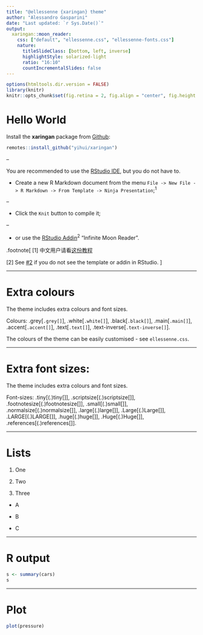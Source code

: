 ```yaml
---
title: "@ellessenne {xaringan} theme"
author: "Alessandro Gasparini"
date: "Last updated: `r Sys.Date()`"
output:
  xaringan::moon_reader:
    css: ["default", "ellessenne.css", "ellessenne-fonts.css"]
    nature:
      titleSlideClass: [bottom, left, inverse]
      highlightStyle: solarized-light
      ratio: "16:10"
      countIncrementalSlides: false
---
```


```r
options(htmltools.dir.version = FALSE)
library(knitr)
knitr::opts_chunk$set(fig.retina = 2, fig.align = "center", fig.height = 4, fig.width = 6)
```

# Hello World

Install the **xaringan** package from [Github](https://github.com/yihui/xaringan):

```r
remotes::install_github("yihui/xaringan")
```

--

You are recommended to use the [RStudio IDE](https://www.rstudio.com/products/rstudio/), but you do not have to.

- Create a new R Markdown document from the menu `File -> New File -> R Markdown -> From Template -> Ninja Presentation`;<sup>1</sup>

--

- Click the `Knit` button to compile it;

--

- or use the [RStudio Addin](https://rstudio.github.io/rstudioaddins/)<sup>2</sup> "Infinite Moon Reader".

.footnote[
[1] 中文用户请看[这份教程](https://slides.yihui.org/xaringan/zh-CN.html)

[2] See [#2](https://github.com/yihui/xaringan/issues/2) if you do not see the template or addin in RStudio.
]

---

# Extra colours

The theme includes extra colours and font sizes.

Colours: .grey[`.grey[]`], .white[`.white[]`], .black[`.black[]`], .main[`.main[]`], .accent[`.accent[]`], .text[`.text[]`], .text-inverse[`.text-inverse[]`].

The colours of the theme can be easily customised - see `ellessenne.css`.

---

# Extra font sizes:

The theme includes extra colours and font sizes.

Font-sizes: .tiny[(.)tiny[]], .scriptsize[(.)scriptsize[]], .footnotesize[(.)footnotesize[]], .small[(.)small[]], .normalsize[(.)normalsize[]], .large[(.)large[]], .Large[(.)Large[]], .LARGE[(.)LARGE[]], .huge[(.)huge[]], .Huge[(.)Huge[]], .references[(.)references[]].

---

# Lists

1. One

2. Two

3. Three


* A

* B

* C

---

# R output

```r
s <- summary(cars)
s
```

---

# Plot

```r
plot(pressure)
```
